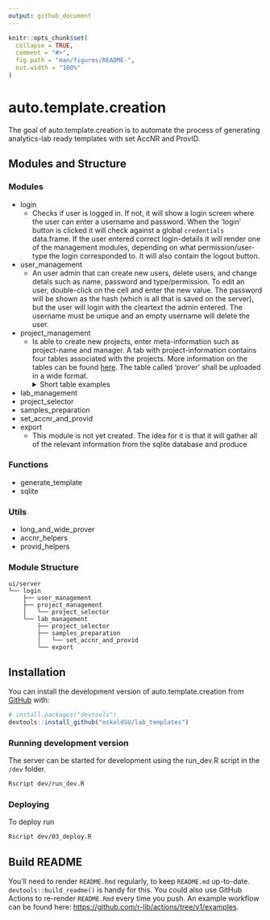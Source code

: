 ```yaml
---
output: github_document
---
```


<!-- README.md is generated from README.Rmd. Please edit that file -->

```r
knitr::opts_chunk$set(
  collapse = TRUE,
  comment = "#>",
  fig.path = "man/figures/README-",
  out.width = "100%"
)
```

# auto.template.creation

<!-- badges: start -->
<!-- badges: end -->

The goal of auto.template.creation is to automate the process of generating analytics-lab ready templates with set AccNR and ProvID.

## Modules and Structure

### Modules

* login
  - Checks if user is logged in. If not, it will show a login screen where the user can enter a username and password. When the 'login' button is clicked it will check against a global `credentials` data.frame. If the user entered correct login-details it will render one of the management modules, depending on what permission/user-type the login corresponded to. It will also contain the logout button.
* user_management
  - An user admin that can create new users, delete users, and change detals such as name, password and type/permission. To edit an user, double-click on the cell and enter the new value. The password will be shown as the hash (which is all that is saved on the server), but the user will login with the cleartext the admin entered. The username must be unique and an empty username will delete the user.
* project_management
  - Is able to create new projects, enter meta-information such as project-name and manager. A tab with project-information contains four tables associated with the projects. More information on the tables can be found  [here](https://github.com/mskoldSU/lab_templates/issues/4#issuecomment-1195653136). The table called 'prover' shall be uploaded in a wide format.
  <details>
      <summary>Short table examples</summary>

      1. Analyzes

      |analystyp|labb|utforarlabb|provtillstand|provberedning|forvaringskarl|analys_metod|analys_instrument|
      |---------|---------|-----------|-------------|-------------|--------------|------------|-----------------|
      |Metall   |TestLabb |UtLabbTest |Bra kvalitet |Test2        |Bägare        |Test3       |Annat test       |
      |Metall   |TestLabb2|UtLabbTest2|Bra2kvalitet |Test4        |Bägare        |Test5       |Annat test 2     |
      
      2. Prover (wide)

      |art   |lokal    |Metals     |Metals_hom|Hg |Hg_hom|SI |SI_hom|PCB|PCB_hom|CIC|CIC_hom|PBDE|PBDE_hom|HBCD|HBCD_hom|PFAS|PFAS_hom|Dioxin|Dioxin_hom|SI_för_dioxin|SI_för_dioxin_hom|PFAS_fiskar|PFAS_fiskar_hom|PAH|PAH_hom|Tinorganic|Tinorganic_hom|CLC|CLC_hom|BFR|BFR_hom|
      |------|---------|-----------|----------|---|------|---|------|---|-------|---|-------|----|--------|----|--------|----|--------|------|----------|-------------|-----------------|-----------|---------------|---|-------|----------|--------------|---|-------|---|-------|
      |Blåmussla|Kvädöfjärden|10         |5         |10 |5     |10 |5     |5  |50     |5  |50     |5   |50      |5   |50      |    |        |      |          |             |                 |           |               |   |75     |          |              |   |       |   |       |
      |Blåmussla|Nidingen |15         |          |15 |      |15 |      |5  |20     |5  |20     |5   |20      |5   |20      |    |        |      |          |             |                 |           |               |   |20     |          |              |   |       |   |       |
      |Blåmussla|Fjällbacka|15         |          |15 |      |15 |      |5  |20     |5  |20     |5   |20      |5   |20      |    |        |      |          |             |                 |           |               |   |20     |          |              |   |       |   |       |
      |Sillgrissla|Stora Karlsö|10         |          |10 |      |10 |      |10 |       |10 |       |10  |        |10  |        |    |10      |      |10        |             |                 |           |               |   |       |          |              |   |       |   |       |
      |Fisktärna|Tjärnö   |           |10        |   |10    |   |10    |   |10     |   |10     |    |10      |    |10      |    |10      |      |10        |             |                 |           |               |   |       |          |              |   |       |   |       |
      |Strandskata|Tjärnö   |           |10        |   |10    |   |10    |   |10     |   |10     |    |10      |    |10      |    |10      |      |10        |             |                 |           |               |   |       |          |              |   |       |   |       |
      |Aborre|Holmöarna|10         |          |10 |      |10 |      |2  |10     |2  |10     |2   |10      |2   |10      |2   |10      |      |10        |             |10               |           |10             |   |       |          |10            |   |       |   |       |
      |Aborre|Örefjärden|2          |10        |2  |10    |2  |10    |2  |10     |2  |10     |2   |10      |2   |10      |    |        |      |10        |             |                 |           |               |   |       |          |10            |   |       |   |       |
      |Aborre|Kvädofjärden|10         |          |10 |      |10 |      |10 |       |10 |       |10  |        |10  |        |2   |10      |      |10        |             |10               |           |10             |   |       |          |10            |   |       |   |       |
      |Sill  |Rånefjärden|2          |12        |2  |12    |2  |12    |2  |12     |2  |12     |2   |12      |2   |12      |2   |12      |2     |12        |             |                 |           |               |   |       |          |              |   |       |   |       |
      |Strömming|Harufjärden|2          |12        |2  |12    |2  |12    |2  |12     |2  |12     |2   |12      |2   |12      |2   |12      |2     |12        |             |                 |           |               |   |       |          |              |   |       |   |       |
      |Strömming|Kinnbäcksfjärden|2          |12        |2  |12    |2  |12    |2  |12     |2  |12     |2   |12      |2   |12      |2   |12      |2     |12        |             |                 |           |               |   |       |          |              |   |       |   |       |
      |Strömming|Holmöarna|2          |12        |2  |12    |2  |12    |2  |12     |2  |12     |2   |12      |2   |12      |2   |12      |2     |12        |             |                 |           |               |   |       |          |              |   |       |   |       |
      |Strömming|Gaviksfjärden|2          |12        |2  |12    |2  |12    |2  |12     |2  |12     |2   |12      |2   |12      |2   |12      |2     |12        |             |                 |           |               |   |       |          |              |   |       |   |       |
      |Strömming|Långvindsfjärden|2          |12        |2  |12    |2  |12    |2  |12     |2  |12     |2   |12      |2   |12      |2   |12      |2     |12        |             |                 |           |               |   |       |          |              |   |       |   |       |
      |Strömming|Bottenh. Utsjö (51G9)|2          |12        |2  |12    |2  |12    |2  |12     |2  |12     |2   |12      |2   |12      |2   |12      |2     |12        |             |                 |           |               |   |       |          |              |   |       |   |       |
      |Strömming|Ängskärsklubb (vår)|2          |12        |2  |12    |2  |12    |2  |12     |2  |12     |2   |12      |2   |12      |2   |12      |2     |12        |             |                 |           |               |   |       |          |              |   |       |   |       |
      |Strömming|Ängskärsklubb (höst)|2          |12        |2  |12    |2  |12    |2  |12     |2  |12     |2   |12      |2   |12      |2   |12      |2     |12        |             |                 |           |               |   |       |          |              |   |       |   |       |
      3. Matrices

      |analystyp|art      |organ      |
      |---------|---------|-----------|
      |Hg       |Blåmussla|Lever      |
      |Metals   |Blåmussla|Muskel     |
      |SI       |Blåmussla|Muskel     |

      4. Parameters

      |analystyp|parameternamn|matenhet   |
      |---------|-------------|-----------|
      |Metall   |SI           |g / kg     |

  </details>

* lab_management
* project_selector
* samples_preparation
* set\_accnr\_and\_provid
* export
  - This module is not yet created. The idea for it is that it will gather all of the relevant information from the sqlite database and produce

### Functions
* generate_template
* sqlite

### Utils
* long\_and\_wide\_prover
* accnr_helpers
* provid_helpers

### Module Structure

```
ui/server
└── login
    ├── user_management
    ├── project_management
    │   └── project_selector
    └── lab_management
        ├── project_selector
        ├── samples_preparation
        │   └── set_accnr_and_provid
        └── export
```

## Installation

You can install the development version of auto.template.creation from [GitHub](https://github.com/) with:

``` r
# install.packages("devtools")
devtools::install_github("mskoldSU/lab_templates")
```

### Running development version

The server can be started for development using the run_dev.R script in the `/dev` folder.
``` bash
Rscript dev/run_dev.R
```

### Deploying

To deploy run 
``` bash
Rscript dev/03_deploy.R
```

## Build README

You'll need to render `README.Rmd` regularly, to keep `README.md` up-to-date. `devtools::build_readme()` is handy for this. You could also use GitHub Actions to re-render `README.Rmd` every time you push. An example workflow can be found here: <https://github.com/r-lib/actions/tree/v1/examples>.
